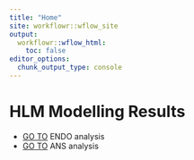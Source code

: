 ```yaml
---
title: "Home"
site: workflowr::wflow_site
output:
  workflowr::wflow_html:
    toc: false
editor_options:
  chunk_output_type: console
---
```


# HLM Modelling Results

* [GO TO](01_ENDO_Modelling.html) ENDO analysis 
* [GO TO](02_ANS_Modelling.html) ANS analysis



